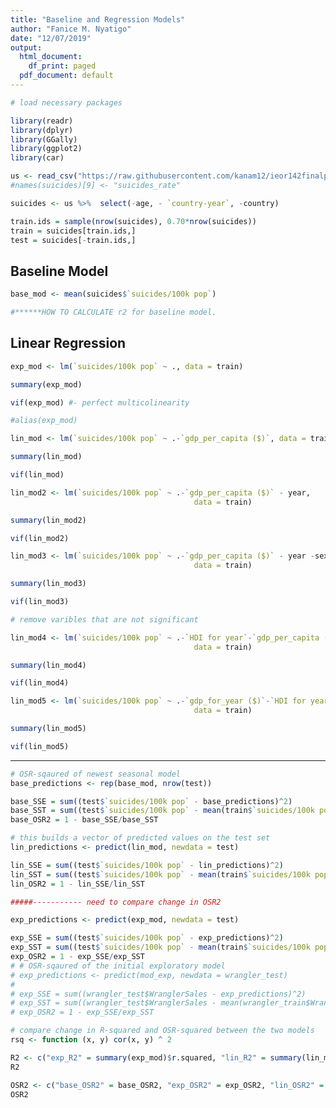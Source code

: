---
title: "Baseline and Regression Models"
author: "Fanice M. Nyatigo"
date: "12/07/2019"
output:
  html_document:
    df_print: paged
  pdf_document: default
---

```{r setup, output = F, message = FALSE}
# load necessary packages

library(readr)
library(dplyr)
library(GGally)
library(ggplot2)
library(car)
```

```{r}
us <- read_csv("https://raw.githubusercontent.com/kanam12/ieor142finalproject/master/us_suicides_merged_no_na.csv", col_types = "cdffdddfdddfdd")
#names(suicides)[9] <- "suicides_rate"

suicides <- us %>%  select(-age, - `country-year`, -country)

train.ids = sample(nrow(suicides), 0.70*nrow(suicides))
train = suicides[train.ids,]
test = suicides[-train.ids,]
```

## Baseline Model
```{r}
base_mod <- mean(suicides$`suicides/100k pop`)

#******HOW TO CALCULATE r2 for baseline model. 
```


## Linear Regression
```{r}
exp_mod <- lm(`suicides/100k pop` ~ ., data = train)

summary(exp_mod)

vif(exp_mod) #- perfect multicolinearity 

#alias(exp_mod)
```

```{r}
lin_mod <- lm(`suicides/100k pop` ~ .-`gdp_per_capita ($)`, data = train)

summary(lin_mod)

vif(lin_mod)
```
```{r}
lin_mod2 <- lm(`suicides/100k pop` ~ .-`gdp_per_capita ($)` - year,
                                         data = train)

summary(lin_mod2)

vif(lin_mod2)

```
```{r}
lin_mod3 <- lm(`suicides/100k pop` ~ .-`gdp_per_capita ($)` - year -sex,
                                         data = train)

summary(lin_mod3)

vif(lin_mod3)
```

```{r}
# remove varibles that are not significant

lin_mod4 <- lm(`suicides/100k pop` ~ .-`HDI for year`-`gdp_per_capita ($)`-year -sex,
                                         data = train)

summary(lin_mod4)

vif(lin_mod4)
```

```{r}
lin_mod5 <- lm(`suicides/100k pop` ~ .-`gdp_for_year ($)`-`HDI for year`-`gdp_per_capita ($)`-year -sex,
                                         data = train)

summary(lin_mod5)

vif(lin_mod5)
```

--------------
```{r}
# OSR-sqaured of newest seasonal model
base_predictions <- rep(base_mod, nrow(test))

base_SSE = sum((test$`suicides/100k pop` - base_predictions)^2)
base_SST = sum((test$`suicides/100k pop` - mean(train$`suicides/100k pop`))^2)
base_OSR2 = 1 - base_SSE/base_SST

# this builds a vector of predicted values on the test set
lin_predictions <- predict(lin_mod, newdata = test)

lin_SSE = sum((test$`suicides/100k pop` - lin_predictions)^2)
lin_SST = sum((test$`suicides/100k pop` - mean(train$`suicides/100k pop`))^2)
lin_OSR2 = 1 - lin_SSE/lin_SST

#####----------- need to compare change in OSR2

exp_predictions <- predict(exp_mod, newdata = test)

exp_SSE = sum((test$`suicides/100k pop` - exp_predictions)^2)
exp_SST = sum((test$`suicides/100k pop` - mean(train$`suicides/100k pop`))^2)
exp_OSR2 = 1 - exp_SSE/exp_SST
# # OSR-sqaured of the initial exploratory model
# exp_predictions <- predict(mod_exp, newdata = wrangler_test)
# 
# exp_SSE = sum((wrangler_test$WranglerSales - exp_predictions)^2)
# exp_SST = sum((wrangler_test$WranglerSales - mean(wrangler_train$WranglerSales))^2)
# exp_OSR2 = 1 - exp_SSE/exp_SST

# compare change in R-squared and OSR-squared between the two models
rsq <- function (x, y) cor(x, y) ^ 2

R2 <- c("exp_R2" = summary(exp_mod)$r.squared, "lin_R2" = summary(lin_mod)$r.squared)
R2

OSR2 <- c("base_OSR2" = base_OSR2, "exp_OSR2" = exp_OSR2, "lin_OSR2" = lin_OSR2)
OSR2
```

